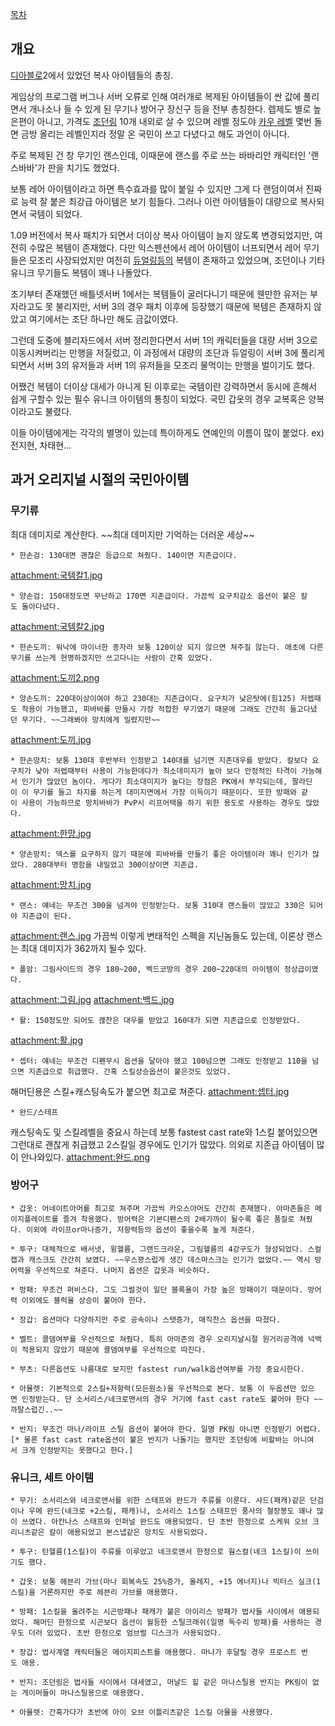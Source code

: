 [[목차]]
== 개요 ==

[[디아블로]]2에서 있었던 복사 아이템들의 총칭.

게임상의 프로그램 버그나 서버 오류로 인해 여러개로 복제된 아이템들이 싼 값에 풀리면서 개나소나 들 수 있게 된 무기나 방어구 장신구 등을 전부 총칭한다. 렙제도 별로 높은편이 아니고, 가격도 [[조던링]] 10개 내외로 살 수 있으며 레벨 정도야 [[카우 레벨]] 몇번 돌면 금방 올리는 레벨인지라 정말 온 국민이 쓰고 다녔다고 해도 과언이 아니다.

주로 복제된 건 창 무기인 랜스인데, 이때문에 랜스를 주로 쓰는 바바리안 캐릭터인 '랜스바바'가 판을 치기도 했었다. 

보통 레어 아이템이라고 하면 특수효과를 많이 붙일 수 있지만 그게 다 랜덤이여서 진짜로 능력 잘 붙은 최강급 아이템은 보기 힘들다. 그러나 이런 아이템들이 대량으로 복사되면서 국템이 되었다.

1.09 버전에서 복사 패치가 되면서 더이상 복사 아이템이 늘지 않도록 변경되었지만, 여전히 수많은 복템이 존재했다. 다만 익스펜션에서 레어 아이템이 너프되면서 레어 무기들은 모조리 사장되었지만 여전히 [[듀얼링]]등의 복템이 존재하고 있었으며, 조던이나 기타 유니크 무기들도 복템이 꽤나 나돌았다.

초기부터 존재했던 배틀넷서버 1에서는 복템들이 굴러다니기 때문에 웬만한 유저는 부자라고도 못 불리지만, 서버 3의 경우 패치 이후에 등장했기 때문에 복템은 존재하지 않았고 여기에서는 조단 하나만 해도 금값이였다.

그런데 도중에 블리자드에서 서버 정리한다면서 서버 1의 캐릭터들을 대량 서버 3으로 이동시켜버리는 만행을 저질렀고, 이 과정에서 대량의 조단과 듀얼링이 서버 3에 풀리게 되면서 서버 3의 유저들과 서버 1의 유저들을 모조리 물먹이는 만행을 벌이기도 했다.

어쨌건 복템이 더이상 대세가 아니게 된 이후로는 국템이란 강력하면서 동시에 흔해서 쉽게 구할수 있는 필수 유니크 아이템의 통칭이 되었다. 국민 갑옷의 경우 교복혹은 양복이라고도 불렸다.

이들 아이템에게는 각각의 별명이 있는데 특이하게도 연예인의 이름이 많이 붙었다.
ex)전지현, 차태현...

== 과거 오리지널 시절의 국민아이템 ==

=== 무기류 ===

최대 데미지로 계산한다. ~~최대 데미지만 기억하는 더러운 세상~~

 * 한손검: 130대면 괜찮은 등급으로 쳐줬다. 140이면 지존급이다.
attachment:국템칼1.jpg

 * 양손검: 150대정도면 무난하고 170면 지존급이다. 가끔씩 요구치감소 옵션이 붙은 칼도 돌아다녔다.
attachment:국템칼2.jpg

 * 한손도끼: 워낙에 마이너한 종자라 보통 120이상 되지 않으면 쳐주질 않는다. 애초에 다른무기를 쓰는게 현명하겠지만 쓰고다니는 사람이 간혹 있었다.
attachment:도끼2.png

 * 양손도끼: 220대이상이여야 하고 230대는 지존급이다. 요구치가 낮은탓에(힘125) 저렙때도 착용이 가능했고, 피바바를 만들시 가장 적합한 무기였기 때문에 그래도 간간히 들고다녔던 무기다. ~~그래봐야 망치에게 밀렸지만~~
attachment:도끼.jpg


 * 한손망치: 보통 130대 후반부터 인정받고 140대를 넘기면 지존대우를 받았다. 칼보다 요구치가 낮아 저렙때부터 사용이 가능한데다가 최소데미지가 높아 보다 안정적인 타격이 가능해서 인기가 많았던 놈이다. 게다가 최소대미지가 높다는 장점은 PK에서 부각되는데, 팔라딘이 이 무기를 들고 차지를 하는게 대미지면에서 가장 이득이기 때문이다. 또한 방패와 같이 사용이 가능하므로 망치바바가 PvP시 리프어택을 하기 위한 용도로 사용하는 경우도 많았다.
attachment:한망.jpg

 * 양손망치: 덱스를 요구하지 않기 때문에 피바바를 만들기 좋은 아이템이라 꽤나 인기가 많았다. 280대부터 명함을 내밀었고 300이상이면 지존급.
attachment:망치.jpg


 * 랜스: 얘네는 무조건 300을 넘겨야 인정받는다. 보통 310대 랜스들이 많았고 330은 되어야 지존급이 된다.
attachment:랜스.jpg
가끔씩 이렇게 변태적인 스펙을 지닌놈들도 있는데, 이론상 랜스는 최대 데미지가 362까지 될수 있다.

 * 폴암: 그림사이드의 경우 180~200, 벡드코방의 경우 200~220대의 아이템이 정상급이였다.
attachment:그림.jpg
attachment:백드.jpg

 * 활: 150정도만 되어도 괞찬은 대우를 받았고 160대가 되면 지존급으로 인정받았다.
attachment:활.jpg

 * 셉터: 얘네는 무조건 디펜무시 옵션을 달아야 했고 100넘으면 그래도 인정받고 110을 넘으면 지존급으로 취급했다. 간혹 스킬상승옵션이 붙은것도 있었다.
해머딘용은 스킬+캐스팅속도가 붙으면 최고로 쳐준다.
attachment:셉터.jpg

 * 완드/스테프
캐스팅속도 및 스킬레벨을 중요시 하는데 보통 fastest cast rate와 1스킬 붙어있으면 그런대로 괜찮게 취급했고 2스킬일 경우에도 인기가 많았다. 의외로 지존급 아이템이 많이 안나와있다.
attachment:완드.png
=== 방어구 ===

 * 갑옷: 어네이트아머를 최고로 쳐주며 가끔씩 카오스아머도 간간히 존재했다. 아마존들은 메이지플레이트를 즐겨 착용했다. 방어력은 기본디펜스의 2배가까이 될수록 좋은 품질로 쳐줬다. 이외에 라이프or마나증가, 저항력등의 옵션이 좋을수록 높게 쳐준다.

 * 투구: 대체적으로 배서넷, 윙헬름, 그랜드크라운, 그림헬름의 4강구도가 형성되었다. 스컬캡과 캐스크도 간간히 보였다. ~~우스꽝스럽게 생긴 데스마스크는 인기가 없었다.~~ 역시 방어력을 우선적으로 쳐준다. 나머지 옵션은 갑옷과 비슷하다.

 * 방패: 무조건 퍼비스다. 그도 그럴것이 일단 블록율이 가장 높은 방패이기 때문이다. 방어력 이외에도 블럭율 상승이 붙어야 한다.

 * 장갑: 옵션마다 다양하지만 주로 공속이나 스탯증가, 매직찬스 옵션을 따졌다.

 * 벨트: 콜뎀여부를 우선적으로 쳐줬다. 특히 아마존의 경우 오리지날시절 원거리공격에 넉백이 적용되지 않았기 때문에 콜뎀여부를 우선적으로 따진다.

 * 부츠: 다른옵션도 나름대로 보지만 fastest run/walk옵션여부를 가장 중요시한다.

 * 아뮬렛: 기본적으로 2스킬+저항력(모든원소)을 우선적으로 본다. 보통 이 두옵션만 있으면 인정받는다. 단 소서리스/네크로맨서의 경우 거기에 fast cast rate도 붙어야 한다 ~~까탈스럽긴..~~

 * 반지: 무조건 마나/라이프 스틸 옵션이 붙어야 한다. 일명 PK링 아니면 인정받기 어렵다.[* 물론 fast cast rate옵션이 붙은 반지가 나돌기는 했지만 조던링에 비할바는 아니여서 크게 인정받지는 못했다고 한다.]

=== 유니크, 세트 아이템 ===

 * 무기: 소서리스와 네크로맨서를 위한 스태프와 완드가 주류를 이룬다. 샤드(패캐)같은 단검이나 우메 완드(네크로 +2스킬, 패캐)나, 소서리스 1스킬 스태프인 풍사의 철장봉도 꽤나 많이 쓰였다. 아칸나스 스태프와 인퍼널 완드도 애용되었다. 단 초반 한정으로 스케워 오브 크리니츠같은 칼이 애용되었고 본스냅같은 망치도 사용되었다.

 * 투구: 탄헬름(1스킬)이 주류를 이루었고 네크로맨서 한정으로 웜스컬(네크 1스킬)이 쓰이기도 했다.

 * 갑옷: 보통 헤븐리 가브(마나 회복속도 25%증가, 올레지, +15 에너지)나 빅터스 실크(1스킬)을 거론하지만 주로 헤븐리 가브를 애용했다.

 * 방패: 1스킬을 올려주는 시곤방패나 패캐가 붙은 아이리스 방패가 법사들 사이에서 애용되었다. 해머딘 한정으로 시곤보다 옵션이 월등한 스틸크래쉬(일명 독수리 방패)를 사용하는 경우도 더러 있었다. 초반 한정으로 엄브럴 디스크가 사용되었다.

 * 장갑: 법사계열 캐릭터들은 메이지피스트를 애용했다. 마나가 후달릴 경우 프로스트 번도 애용.

 * 반지: 조던링은 법사들 사이에서 대세였고, 머날드 힐 같은 마나스틸용 반지는 PK링이 없는 게이머들이 마나스틸용으로 애용했다.

 * 아뮬렛: 간혹가다가 초반에 아이 오브 이틀리츠같은 1스킬 아뮬을 사용했다.
  

 
